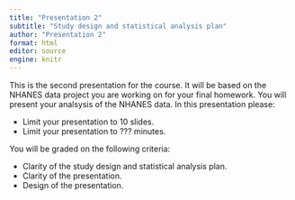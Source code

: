 ```yaml
---
title: "Presentation 2"
subtitle: "Study design and statistical analysis plan"
author: "Presentation 2"
format: html
editor: source
engine: knitr
---
```


This is the second presentation for the course. It will be based on the NHANES data project you are working on for your final homework. You will present your analsysis of the NHANES data.  In this presentation please:

+ Limit your presentation to 10 slides.
+ Limit your presentation to ??? minutes.

You will be graded on the following criteria:

+ Clarity of the study design and statistical analysis plan.
+ Clarity of the presentation.
+ Design of the presentation.
